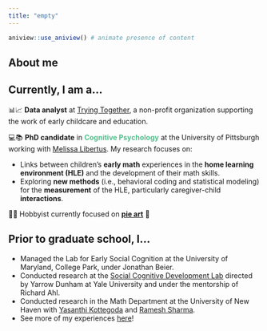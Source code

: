 ```yaml
---
title: "empty"
---
```


```r
aniview::use_aniview() # animate presence of content
```

::: {.aniview data-av-animation="fadeInLeft"}

# About me

:::

::: {.aniview data-av-animation="fadeInUp"}


## Currently, I am a...

📊📈 **Data analyst** at [Trying Together](https://tryingtogether.org/), a non-profit organization supporting the work of early childcare and education.

💻📚 **PhD candidate** in <font color="#54bf8d">**Cognitive Psychology**</font> at the University of Pittsburgh working with [Melissa Libertus](https://www.lrdc.pitt.edu/people/researcher-detail.cshtml?id=530). My research focuses on:

-   Links between children's **early math** experiences in the **home learning environment (HLE)** and the development of their math skills.
-   Exploring **new methods** (i.e., behavioral coding and statistical modeling) for the **measurement** of the HLE, particularly caregiver-child **interactions**.

🧵🧩 Hobbyist currently focused on <b>[pie art](https://s-duong.github.io/art.html)</b> 🥧

## Prior to graduate school, I...

-   Managed the Lab for Early Social Cognition at the University of Maryland, College Park, under Jonathan Beier.
-   Conducted research at the [Social Cognitive Development Lab](http://www.socialcogdev.com/) directed by Yarrow Dunham at Yale University and under the mentorship of Richard Ahl.
-   Conducted research in the Math Department at the University of New Haven with [Yasanthi Kottegoda](https://www.newhaven.edu/faculty-staff-profiles/yasanthi-kottegoda.php) and [Ramesh Sharma](https://www.newhaven.edu/faculty-staff-profiles/ramesh-sharma.php).
-   See more of my experiences [here](https://s-duong.github.io/experience.html)!


::: 
